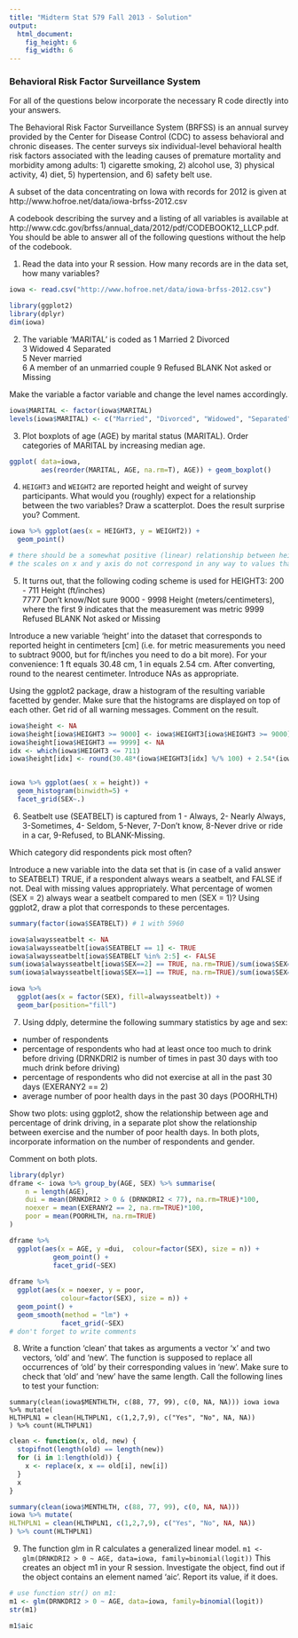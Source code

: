 ```yaml
---
title: "Midterm Stat 579 Fall 2013 - Solution"
output:
  html_document:
    fig_height: 6
    fig_width: 6
---
```


### Behavioral Risk Factor Surveillance System

For all of the questions below incorporate  the necessary R code directly into your answers. 

The Behavioral Risk Factor Surveillance System (BRFSS) is an annual survey provided by the Center for Disease Control (CDC) to assess behavioral and chronic diseases. The center surveys six individual-level behavioral health risk factors associated with the leading causes of premature mortality and morbidity among adults: 1) cigarette smoking, 2) alcohol use, 3) physical activity, 4) diet, 5) hypertension, and 6) safety belt use. 

A subset of the data concentrating on Iowa with records for 2012 is given at http://www.hofroe.net/data/iowa-brfss-2012.csv

A codebook describing the survey and a listing of all variables is available at http://www.cdc.gov/brfss/annual_data/2012/pdf/CODEBOOK12_LLCP.pdf.
You should be able to answer all of the following questions without  the help of the codebook.

1. Read the data into your R session. How many records are in the data set, how many variables?

```r
iowa <- read.csv("http://www.hofroe.net/data/iowa-brfss-2012.csv")

library(ggplot2)
library(dplyr)
dim(iowa)
```

2) The variable 'MARITAL' is coded as 
1  Married 
2	Divorced	
3	Widowed	
4	Separated	
5	Never married	
6	A member of an unmarried couple	
9	Refused 
BLANK	Not asked or Missing

Make the variable a factor variable and change the level names  accordingly.

```r
iowa$MARITAL <- factor(iowa$MARITAL)
levels(iowa$MARITAL) <- c("Married", "Divorced", "Widowed", "Separated", "Never Married", "Couple", NA)
```

3. Plot boxplots of age (AGE) by marital status (MARITAL). Order categories of MARITAL by increasing median age.

```r
ggplot( data=iowa, 
        aes(reorder(MARITAL, AGE, na.rm=T), AGE)) + geom_boxplot()

```

4. `HEIGHT3` and `WEIGHT2` are reported height and weight  of survey participants. What would you (roughly) expect for a relationship between the two variables? Draw a scatterplot. Does the result surprise you? Comment.

```r
iowa %>% ggplot(aes(x = HEIGHT3, y = WEIGHT2)) +
  geom_point()

# there should be a somewhat positive (linear) relationship between height and weight - the picture looks very different
# the scales on x and y axis do not correspond in any way to values that would make sense for human heights and weights
```


5. It turns out, that the following coding scheme is used for HEIGHT3:
200 - 711  Height (ft/inches)	
7777	Don't know/Not sure	
9000 - 9998	Height (meters/centimeters), where the first 9 indicates that the measurement was metric
9999	Refused 
BLANK	Not asked or Missing

Introduce a new variable 'height' into the dataset that corresponds to reported height in centimeters [cm] (i.e. for metric measurements you need to subtract 9000, but for ft/inches you need to do a bit more).
For your convenience: 1 ft equals 30.48 cm, 1 in equals 2.54 cm. After converting, round to the nearest centimeter.
Introduce NAs as appropriate.

Using the ggplot2 package, draw a histogram of the resulting variable facetted by gender. Make sure that the histograms are displayed on top of each other. Get rid of all warning messages. Comment on the result.

```r
iowa$height <- NA
iowa$height[iowa$HEIGHT3 >= 9000] <- iowa$HEIGHT3[iowa$HEIGHT3 >= 9000] - 9000
iowa$height[iowa$HEIGHT3 == 9999] <- NA
idx <- which(iowa$HEIGHT3 <= 711)
iowa$height[idx] <- round(30.48*(iowa$HEIGHT3[idx] %/% 100) + 2.54*(iowa$HEIGHT3[idx] %% 100))


iowa %>% ggplot(aes( x = height)) +
  geom_histogram(binwidth=5) +
  facet_grid(SEX~.)
```

6. Seatbelt use (SEATBELT) is captured from 1 - Always, 2- Nearly Always, 3-Sometimes, 4- Seldom, 5-Never, 7-Don't know, 8-Never drive or ride in a car, 9-Refused, to BLANK-Missing.

Which category did respondents pick most often?

Introduce a new variable into the data set that is (in case of a valid answer to SEATBELT) TRUE, if a respondent always wears a seatbelt, and FALSE if not. Deal with missing values appropriately. 
What percentage of women (SEX = 2) always wear a seatbelt compared to men (SEX = 1)?
Using ggplot2, draw a plot that corresponds to these percentages.

```r
summary(factor(iowa$SEATBELT)) # 1 with 5960

iowa$alwaysseatbelt <- NA
iowa$alwaysseatbelt[iowa$SEATBELT == 1] <- TRUE
iowa$alwaysseatbelt[iowa$SEATBELT %in% 2:5] <- FALSE
sum(iowa$alwaysseatbelt[iowa$SEX==2] == TRUE, na.rm=TRUE)/sum(iowa$SEX==2)*100
sum(iowa$alwaysseatbelt[iowa$SEX==1] == TRUE, na.rm=TRUE)/sum(iowa$SEX==1)*100

iowa %>% 
  ggplot(aes(x = factor(SEX), fill=alwaysseatbelt)) +
  geom_bar(position="fill")
```

7) Using ddply, determine the following summary statistics by age and sex:
- number of respondents
- percentage of respondents who had at least once too much to drink before driving (DRNKDRI2 is number of times in past 30 days with too much drink before driving)
- percentage of respondents who did not exercise at all in the past 30 days (EXERANY2 == 2)
- average number of poor health days in the past 30 days (POORHLTH)

Show two plots: using ggplot2, show the relationship between age and percentage of drink driving, in a separate plot show the relationship between exercise and the number of poor health days. In both plots, incorporate information on the number of respondents and gender. 

Comment on both plots.

```r
library(dplyr)
dframe <- iowa %>% group_by(AGE, SEX) %>% summarise(
	n = length(AGE),
	dui = mean(DRNKDRI2 > 0 & (DRNKDRI2 < 77), na.rm=TRUE)*100,
	noexer = mean(EXERANY2 == 2, na.rm=TRUE)*100,
	poor = mean(POORHLTH, na.rm=TRUE)
)

dframe %>% 
  ggplot(aes(x = AGE, y =dui,  colour=factor(SEX), size = n)) +
           geom_point() +
           facet_grid(~SEX)
  
dframe %>% 
  ggplot(aes(x = noexer, y = poor, 
             colour=factor(SEX), size = n)) +
  geom_point() + 
  geom_smooth(method = "lm") +
             facet_grid(~SEX)
# don't forget to write comments 
```  


8. Write a function 'clean' that takes as arguments a vector 'x' and two vectors, 'old' and 'new'. The function is supposed to replace all occurrences of 'old' by their corresponding values in 'new'. Make sure to check that 'old' and 'new' have the same length. Call the following lines to test your function:
```
summary(clean(iowa$MENTHLTH, c(88, 77, 99), c(0, NA, NA))) iowa iowa %>% mutate(
HLTHPLN1 = clean(HLTHPLN1, c(1,2,7,9), c("Yes", "No", NA, NA))
) %>% count(HLTHPLN1)
```

```r
clean <- function(x, old, new) {
  stopifnot(length(old) == length(new))
  for (i in 1:length(old)) {
    x <- replace(x, x == old[i], new[i])
  }
  x
}

summary(clean(iowa$MENTHLTH, c(88, 77, 99), c(0, NA, NA)))
iowa %>% mutate(
HLTHPLN1 = clean(HLTHPLN1, c(1,2,7,9), c("Yes", "No", NA, NA))
) %>% count(HLTHPLN1)
```

9. The function glm in R calculates a generalized linear model. 
`m1 <- glm(DRNKDRI2 > 0 ~ AGE, data=iowa, family=binomial(logit))`
This creates an object m1 in your R session. Investigate the object, find out if the object contains an element named 'aic'. Report its value, if it does.

```r
# use function str() on m1:
m1 <- glm(DRNKDRI2 > 0 ~ AGE, data=iowa, family=binomial(logit))
str(m1)

m1$aic
```
